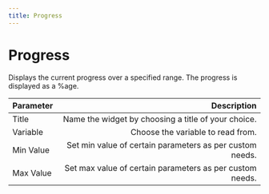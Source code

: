 ```yaml
---
title: Progress
---
```


# Progress

Displays the current progress over a specified range. The progress is displayed as a %age.

| Parameter     | Description|
| :------------ | ---------: |
| Title        |    Name the widget by choosing a title of your choice.    | 
| Variable     |    Choose the variable to read from.    |   
| Min Value   |    Set min value of certain parameters as per custom needs. |   
| Max Value   |    Set max value of certain parameters as per custom needs. |

<ReactPlayer playing controls volume={0} width={832} height={468} url="/demos/canvas-progress-widget.webm" />
